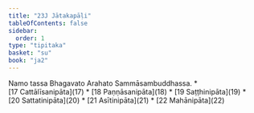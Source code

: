 ```yaml
---
title: "23J Jātakapāḷi"
tableOfContents: false
sidebar:
  order: 1
type: "tipitaka"
basket: "su"
book: "ja2"
---
```


<Paragraph number="1" type="center" book="ja2">
Namo tassa Bhagavato Arahato Sammāsambuddhassa.

</Paragraph>

<TableOfContents book="ja2" section="23">
* [17 Cattālīsanipāta](17)
* [18 Paṇṇāsanipāta](18)
* [19 Saṭṭhinipāta](19)
* [20 Sattatinipāta](20)
* [21 Asītinipāta](21)
* [22 Mahānipāta](22)
</TableOfContents>
